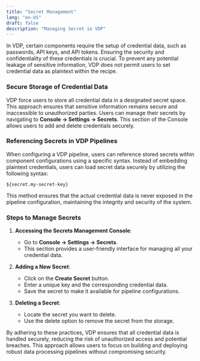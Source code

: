 ```yaml
---
title: "Secret Management"
lang: "en-US"
draft: false
description: "Managing Secret in VDP"
---
```


In VDP, certain components require the setup of credential data, such as passwords, API keys, and API tokens. Ensuring the security and confidentiality of these credentials is crucial. To prevent any potential leakage of sensitive information, VDP does not permit users to set credential data as plaintext within the recipe.

### Secure Storage of Credential Data

VDP force users to store all credential data in a designated secret space. This approach ensures that sensitive information remains secure and inaccessible to unauthorized parties. Users can manage their secrets by navigating to **Console -> Settings -> Secrets**. This section of the Console allows users to add and delete credentials securely.

### Referencing Secrets in VDP Pipelines

When configuring a VDP pipeline, users can reference stored secrets within component configurations using a specific syntax. Instead of embedding plaintext credentials, users can load secret data securely by utilizing the following syntax: 

```
${secret.my-secret-key}
```

This method ensures that the actual credential data is never exposed in the pipeline configuration, maintaining the integrity and security of the system.

### Steps to Manage Secrets

1. **Accessing the Secrets Management Console**:
   - Go to **Console -> Settings -> Secrets**.
   - This section provides a user-friendly interface for managing all your credential data.

2. **Adding a New Secret**:
   - Click on the **Create Secret** button.
   - Enter a unique key and the corresponding credential data.
   - Save the secret to make it available for pipeline configurations.

3. **Deleting a Secret**:
   - Locate the secret you want to delete.
   - Use the delete option to remove the secret from the storage.

By adhering to these practices, VDP ensures that all credential data is handled securely, reducing the risk of unauthorized access and potential breaches. This approach allows users to focus on building and deploying robust data processing pipelines without compromising security.